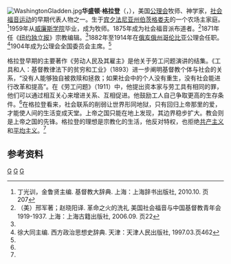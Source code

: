 [[Image:WashingtonGladden.jpg|thumb]]'''华盛顿·格拉登'''（{{lang-en|Washington Gladden}}，{{bd|1836年|2月11日|1918年|7月2日}}），美国[[公理会|公理会]]牧师、神学家，[[社会福音运动|社会福音运动]]的早期代表人物之一。生于[[宾夕法尼亚州|宾夕法尼亚州]][[伯茨格娄夫|伯茨格娄夫]]的一个农场主家庭。<ref name="dacidian">丁光训，金鲁贤主编. 基督教大辞典. 上海：上海辞书出版社, 2010.10. 页207</ref>1959年从[[威廉斯学院|威廉斯学院]]毕业，成为牧师。1875年成为社会福音派布道者。<ref name="shehuifuyin">（美）邢军著；赵晓阳译. 革命之火的洗礼 美国社会福音与中国基督教青年会 1919-1937. 上海：上海古籍出版社, 2006.09. 页22</ref>1871年任《[[纽约独立报|纽约独立报]]》宗教编辑。<ref name="dacidian"/>1882年至1914年在[[俄亥俄州|俄亥俄州]][[哥伦布_(俄亥俄州)|哥伦比亚]]公理会任职。<ref name="sixiangshi">徐大同主编. 西方政治思想史辞典. 天津：天津人民出版社, 1997.03.页462</ref>1904年成为公理会全国委员会主席。<ref name="dacidian"/>

格拉登早期的主要著作《劳动人民及其雇主》是他关于劳工问题演讲的结集。《工具和人：基督教律法下的贫穷和工业》（1893）进一步阐明基督教个体与社会的关系，“没有人能够独自被救赎和拯救；如果社会中的个人没有重生，没有社会能进行改革和提高”。在《劳工问题》（1911）中，他提出资本家与劳工具有相同的罪，他们可以通过相互关心来增进关系、互相促进。他鼓励工人自己争取更高的生存条件。<ref name="shehuifuyin"/>在格拉登看来，社会联系的削弱让世界形同地狱，只有回归上帝那里的爱，才能使人间的生活变成天堂。上帝之国只能在地上发现，其边界稳步扩大。教会则是上帝之国的先锋。格拉登的理想是宗教化的生活，他反对特权，也拒绝[[共产主义|共产主义]]和[[平均主义|平均主义]]。<ref name="sixiangshi"/>

==参考资料==
{{reflist}}

[[Category:美國社會主義者|G]]
[[Category:美國牧師|G]]
[[Category:美国圣诗作者|G]]